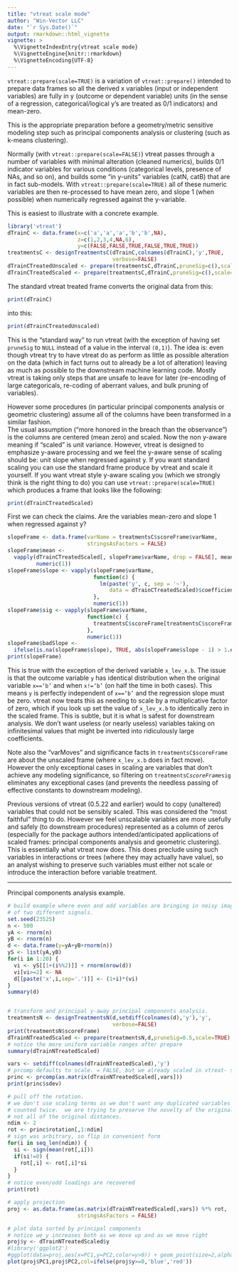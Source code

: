 ```yaml
---
title: "vtreat scale mode"
author: "Win-Vector LLC"
date: "`r Sys.Date()`"
output: rmarkdown::html_vignette
vignette: >
  %\VignetteIndexEntry{vtreat scale mode}
  %\VignetteEngine{knitr::rmarkdown}
  %\VignetteEncoding{UTF-8}
---
```


<code>vtreat::prepare(scale=TRUE)</code> is a variation of 
<code>vtreat::prepare()</code> intended to prepare data frames so all 
the derived x variables 
(input or independent variables) are fully in y (outcome or dependent variable) units
(in the sense of a regression, categorical/logical y's are treated as 0/1 indicators)
and mean-zero.  

This is the appropriate preparation before a geometry/metric sensitive modeling step
such as principal components analysis or clustering (such as k-means clustering).

Normally (with <code>vtreat::prepare(scale=FALSE)</code>) vtreat
passes through a number of variables with minimal alteration (cleaned numerics),
builds 0/1 indicator variables for various conditions (categorical levels, 
presence of NAs, and so on), and builds some "in y-units" variables (catN, catB) that 
are in fact sub-models.  With <code>vtreat::prepare(scale=TRUE)</code> all of these 
numeric variables are then re-processed to have mean zero, and slope 1 (when possible)
when numerically regressed against the y-variable.

This is easiest to illustrate with a concrete example.

```r
library('vtreat')
dTrainC <- data.frame(x=c('a','a','a','b','b',NA),
                      z=c(1,2,3,4,NA,6),
                      y=c(FALSE,FALSE,TRUE,FALSE,TRUE,TRUE))
treatmentsC <- designTreatmentsC(dTrainC,colnames(dTrainC),'y',TRUE,
                                 verbose=FALSE)
dTrainCTreatedUnscaled <- prepare(treatmentsC,dTrainC,pruneSig=c(),scale=FALSE)
dTrainCTreatedScaled <- prepare(treatmentsC,dTrainC,pruneSig=c(),scale=TRUE)
```

The standard vtreat treated frame converts the original data from this:

```r
print(dTrainC)
```

into this:

```r
print(dTrainCTreatedUnscaled)
```

This is the "standard way" to run vtreat (with the exception of having set 
<code>pruneSig</code> to <code>NULL</code> instead of a value in the interval
<code>(0,1)</code>).  The idea is: even though vtreat try to have vtreat do 
as perform as little as possible alteration on the data (which in fact turns
out to already be a lot of alteration) leaving as much as possible to the downstream
machine learning code.  Mostly vtreat is taking only steps that are unsafe to leave for
later (re-encoding of large categoricals, re-coding of aberrant values, and bulk 
pruning of variables).

However some procedures (in particular principal components analysis or geometric
clustering) assume all of the columns have been transformed in a similar fashion.  
The usual assumption ("more honored in the breach than the observance") is the columns
are centered (mean zero) and scaled.  Now the non y-aware meaning if "scaled" is 
unit variance.  However, vtreat is designed to emphasize y-aware processing and we feel the y-aware sense of scaling should be: unit slope when regressed against y.  If you 
want standard scaling you can use the standard frame produce by vtreat and scale it
yourself.  If you want vtreat style y-aware scaling you (which we strongly think
is the right thing to do) you can use <code>vtreat::prepare(scale=TRUE)</code> which
produces a frame that looks like the following:

```r
print(dTrainCTreatedScaled)
```

First we can check the claims.  Are the variables mean-zero and slope 1 when regressed against y?

```r
slopeFrame <- data.frame(varName = treatmentsC$scoreFrame$varName,
                         stringsAsFactors = FALSE)
slopeFrame$mean <-
  vapply(dTrainCTreatedScaled[, slopeFrame$varName, drop = FALSE], mean,
         numeric(1))
slopeFrame$slope <- vapply(slopeFrame$varName,
                           function(c) {
                             lm(paste('y', c, sep = '~'),
                                data = dTrainCTreatedScaled)$coefficients[[2]]
                           },
                           numeric(1))
slopeFrame$sig <- vapply(slopeFrame$varName,
                         function(c) {
                           treatmentsC$scoreFrame[treatmentsC$scoreFrame$varName == c, 'sig']
                         },
                         numeric(1))
slopeFrame$badSlope <-
  ifelse(is.na(slopeFrame$slope), TRUE, abs(slopeFrame$slope - 1) > 1.e-8)
print(slopeFrame)
```

This is true with the exception of the derived variable <code>x_lev_x.b</code>.
The issue is that the outcome variable <code>y</code> has identical distribution
when the original variable <code>x=='b'</code> and when <code>x!='b'</code> (on half the time in both cases).  This means <code>y</code> is perfectly independent 
of <code>x=='b'</code> and the regression slope must be zero.  vtreat now treats
this as needing to scale by a multiplicative factor of zero, which if you look up
set the value of <code>x_lev_x.b</code> to identically zero in the scaled frame.
This is subtle, but it is what is safest for downstream analysis.  We don't want
useless (or nearly useless) variables taking on infinitesimal values that might 
be inverted into ridiculously large coefficients.

Note also the "varMoves" and significance
facts in <code>treatmentsC\$scoreFrame</code> are about the unscaled frame (where <code>x_lev_x.b</code> does in fact move).  However the only exceptional cases
in scaling are variables that don't achieve any modeling significance, so filtering
on <code>treatmentsC$scoreFrame$sig</code> eliminates any exceptional cases (and
prevents the needless passing of effective constants to downstream modeling).

Previous versions of vtreat (0.5.22 and earlier) would to copy (unaltered) variables that
could not be sensibly scaled.  This was considered the "most faithful"
thing to do.  However we feel unscalable variables are more usefully
and safely (to downstream procedures) represented as a column of zeros
(especially for the package authors intended/anticipated applications of scaled frames: principal
components analysis and geometric clustering).  This is essentially
what vtreat now does.  This does preclude using such variables in
interactions or trees (where they may actually have value), so an
analyst wishing to preserve such variables must either not scale or
introduce the interaction before variable treatment.


*****************

Principal components analysis example.

```r
# build example where even and odd variables are bringing in noisy images
# of two different signals.
set.seed(23525)
n <- 500
yA <- rnorm(n)
yB <- rnorm(n)
d <- data.frame(y=yA+yB+rnorm(n))
yS <- list(yA,yB)
for(i in 1:20) {
  vi <- yS[[1+(i%%2)]] + rnorm(nrow(d))
  vi[vi>=2] <- NA
  d[[paste('x',i,sep='.')]] <- (1+i)*(vi)
}
summary(d)


# transform and principal y-away principal components analysis.
treatmentsN <- designTreatmentsN(d,setdiff(colnames(d),'y'),'y',
                                 verbose=FALSE)
print(treatmentsN$scoreFrame)
dTrainNTreatedScaled <- prepare(treatmentsN,d,pruneSig=0.5,scale=TRUE)
# notice the more uniform variable ranges after prepare
summary(dTrainNTreatedScaled)

vars <- setdiff(colnames(dTrainNTreatedScaled),'y')
# prcomp defaults to scale. = FALSE, but we already scaled in vtreat- so that is okay
princ <- prcomp(as.matrix(dTrainNTreatedScaled[,vars]))
print(princ$sdev)

# pull off the rotation.  
# we don't use scaling terms as we don't want any duplicated variables to be
# counted twice.  we are trying to preserve the novelty of the original geometry
# not all of the original distances.
ndim <- 2
rot <- princ$rotation[,1:ndim] 
# sign was arbitrary, so flip in convenient form
for(i in seq_len(ndim)) {
  si <- sign(mean(rot[,i]))
  if(si!=0) {
    rot[,i] <- rot[,i]*si
  }
}
# notice even/odd loadings are recovered
print(rot)

# apply projection
proj <- as.data.frame(as.matrix(dTrainNTreatedScaled[,vars]) %*% rot,
                      stringsAsFactors = FALSE)

# plot data sorted by principal components
# notice we y increases both as we move up and as we move right
proj$y <- dTrainNTreatedScaled$y
#library('ggplot2')
#ggplot(data=proj,aes(x=PC1,y=PC2,color=y>0)) + geom_point(size=2,alpha=0.5)
plot(proj$PC1,proj$PC2,col=ifelse(proj$y>=0,'blue','red'))
```




